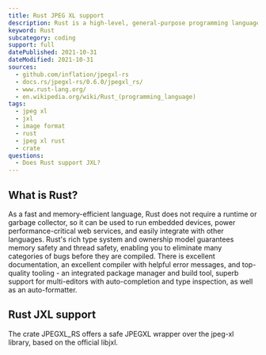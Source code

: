 ```yaml
---
title: Rust JPEG XL support
description: Rust is a high-level, general-purpose programming language. Learn how to use JXL images within Rust.
keyword: Rust
subcategory: coding
support: full
datePublished: 2021-10-31
dateModified: 2021-10-31
sources:
  - github.com/inflation/jpegxl-rs
  - docs.rs/jpegxl-rs/0.6.0/jpegxl_rs/
  - www.rust-lang.org/
  - en.wikipedia.org/wiki/Rust_(programming_language)
tags:
  - jpeg xl
  - jxl
  - image format
  - rust
  - jpeg xl rust
  - crate
questions:
  - Does Rust support JXL?
---
```


## What is Rust?

As a fast and memory-efficient language, Rust does not require a runtime or garbage collector, so it can be used to run embedded devices, power performance-critical web services, and easily integrate with other languages. Rust's rich type system and ownership model guarantees memory safety and thread safety, enabling you to eliminate many categories of bugs before they are compiled. There is excellent documentation, an excellent compiler with helpful error messages, and top-quality tooling - an integrated package manager and build tool, superb support for multi-editors with auto-completion and type inspection, as well as an auto-formatter.

## Rust JXL support

The crate JPEGXL_RS offers a safe JPEGXL wrapper over the jpeg-xl library, based on the official libjxl.

<Link href="docs.rs/jpegxl-rs/0.6.0/jpegxl_rs/" text="View JPEGXL_RS here" />
